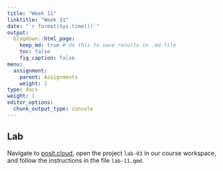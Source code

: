 ```yaml
---
title: "Week 11"
linktitle: "Week 11"
date: "`r format(Sys.time())`"
output:
  blogdown::html_page:
    keep_md: true # do this to save results in .md file
    toc: false
    fig_caption: false
menu:
  assignment:
    parent: Assignments
    weight: 1
type: docs
weight: 1
editor_options:
  chunk_output_type: console
---
```


## Lab

Navigate to [posit.cloud](http://posit.cloud), open the project `lab-03` in our course workspace, and follow the instructions in the file `lab-11.qmd`.
